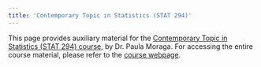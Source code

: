 ```yaml
---
title: 'Contemporary Topic in Statistics (STAT 294)'
---
```


This page provides auxiliary material for the [Contemporary Topic in Statistics (STAT 294) course](https://www.paulamoraga.com/book-r/index.html), by Dr. Paula Moraga. For accessing the entire course material, please refer to the [course webpage](https://www.paulamoraga.com/book-r/index.html).
